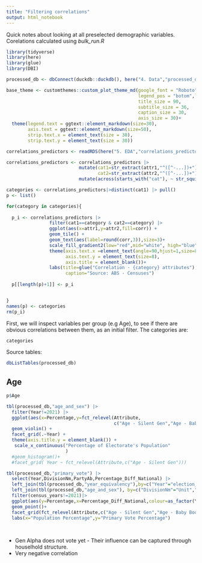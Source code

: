 ```yaml
---
title: "Filtering correlations"
output: html_notebook
---
```


Quick notes about looking at all preselected demographic variables.
Corelations calculated using *bulk_run.R*

```r
library(tidyverse)
library(here)
library(glue)
library(DBI)
```

```r
processed_db <- dbConnect(duckdb::duckdb(), here("4. Data","processed_data.duckdb"),read_only=FALSE)

```


```r

base_theme <- customthemes::custom_plot_theme_md(google_font = "Roboto",background_colour = "white", 
                                                 legend_pos = "botom",legend_dir = "horizontal",
                                                 title_size = 90,
                                                 subtitle_size = 36,
                                                 caption_size = 30,
                                                 axis_size = 30)+
  theme(legend.text = ggtext::element_markdown(size=30),
        axis.text = ggtext::element_markdown(size=50),
        strip.text.x = element_text(size = 30),
        strip.text.y = element_text(size = 30))

correlations_predictors <- readRDS(here("5. EDA","correlations_predictors.rds"))

correlations_predictors <- correlations_predictors |>
                           mutate(cat1=str_extract(attr1,"^([^-...])+"),
                                  cat2=str_extract(attr2,"^([^-...])+")) |>
                           mutate(across(starts_with("cat"), ~ str_squish(.x)))

categories <- correlations_predictors|>distinct(cat1) |> pull()
p <- list()

for(category in categories){
  
  p_i <- correlations_predictors |> 
                filter(cat1==category & cat2==category) |>
                ggplot(aes(x=attr1,y=attr2,fill=corr)) +
                geom_tile() +
                geom_text(aes(label=round(corr,3)),size=3)+
                scale_fill_gradient2(low="red",mid="white", high="blue") +
                theme(axis.text.x =element_text(angle=90,hjust=1,size=8),
                      axis.text.y = element_text(size=8),
                      axis.title = element_blank())+ 
                labs(title=glue("Correlation - {category} attributes"),
                      caption="Source: ABS - Censuses") 
  
  p[[length(p)+1]] <- p_i


}
names(p) <- categories
rm(p_i)
```

First, we will inspect variables per group (e.g Age), to see if there are obvious correlations between them, as an initial filter. The categories are:

```r

categories
```

Source tables:

```r
dbListTables(processed_db)
```


## Age

```r
p$Age
```


```r

tbl(processed_db,"age_and_sex") |>
  filter(Year!=2021) |>
  ggplot(aes(x=Percentage,y=fct_relevel(Attribute,
                                        c("Age - Silent Gen","Age - Baby Boomers","Age - Gen X","Age - Gen Y","Age - Gen Z","Age - Gen Alpha")))) +
  geom_violin() +
  facet_grid(.~Year) +
  theme(axis.title.y = element_blank()) +
   scale_x_continuous("Percentage of Electorate's Population"
                      )
  #geom_histogram()+
  #facet_grid( Year ~ fct_relevel(Attribute,c("Age - Silent Gen")))

```

```r
tbl(processed_db,"primary_vote") |>
  select(Year,DivisionNm,PartyAb,Percentage_Diff_National) |>
  left_join(tbl(processed_db,"year_equivalency"),by=c("Year"="election_years")) |>
  left_join(tbl(processed_db,"age_and_sex"), by=c("DivisionNm"="Unit","census_years"="Year")) |>
  filter(census_years!=2021)|>
  ggplot(aes(y=Percentage,x=Percentage_Diff_National,colour=as_factor(Year)))+
  geom_point()+
  facet_grid(fct_relevel(Attribute,c("Age - Silent Gen","Age - Baby Boomers","Age - Gen X","Age - Gen Y","Age - Gen Z","Age - Gen Alpha"))~PartyAb)+
  labs(x="Population Percentage",y="Primary Vote Percentage")
  
  


```



- Gen Alpha does not vote yet - Their influence can be captured through houselhold structure.
- Very negative correlation